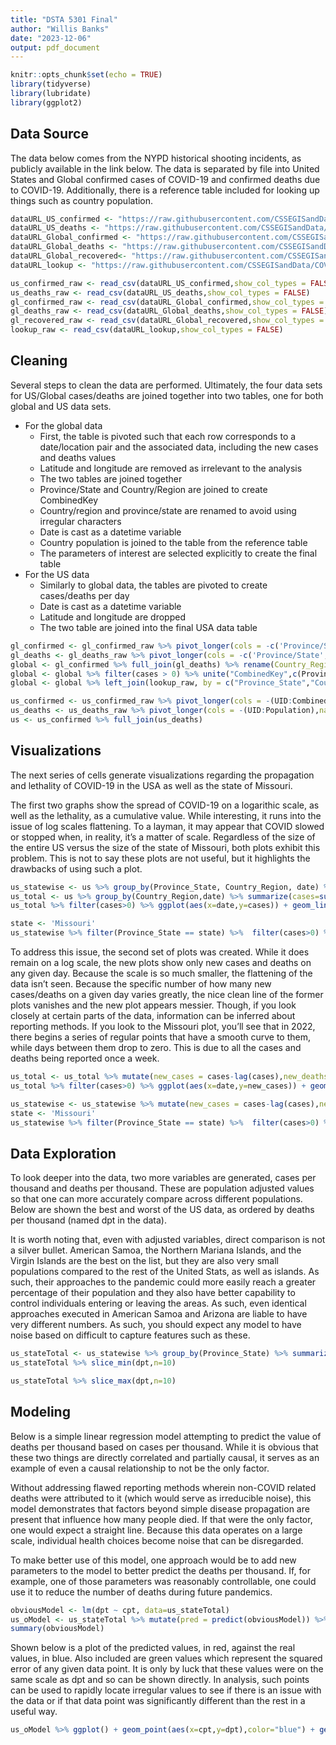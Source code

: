 ---
title: "DSTA 5301 Final"
author: "Willis Banks"
date: "2023-12-06"
output: pdf_document
---

```{r setup, include=FALSE}
knitr::opts_chunk$set(echo = TRUE)
library(tidyverse)
library(lubridate)
library(ggplot2)
```

## Data Source

The data below comes from the NYPD historical shooting incidents, as publicly available in the link below. The data is separated by file into United States and Global confirmed cases of COVID-19 and confirmed deaths due to COVID-19. Additionally, there is a reference table included for looking up things such as country population.

```{r ingestion}
dataURL_US_confirmed <- "https://raw.githubusercontent.com/CSSEGISandData/COVID-19/master/csse_covid_19_data/csse_covid_19_time_series/time_series_covid19_confirmed_US.csv"
dataURL_US_deaths <- "https://raw.githubusercontent.com/CSSEGISandData/COVID-19/master/csse_covid_19_data/csse_covid_19_time_series/time_series_covid19_deaths_US.csv"
dataURL_Global_confirmed <- "https://raw.githubusercontent.com/CSSEGISandData/COVID-19/master/csse_covid_19_data/csse_covid_19_time_series/time_series_covid19_confirmed_global.csv"
dataURL_Global_deaths <- "https://raw.githubusercontent.com/CSSEGISandData/COVID-19/master/csse_covid_19_data/csse_covid_19_time_series/time_series_covid19_deaths_global.csv"
dataURL_Global_recovered<- "https://raw.githubusercontent.com/CSSEGISandData/COVID-19/master/csse_covid_19_data/csse_covid_19_time_series/time_series_covid19_recovered_global.csv"
dataURL_lookup <- "https://raw.githubusercontent.com/CSSEGISandData/COVID-19/master/csse_covid_19_data/UID_ISO_FIPS_LookUp_Table.csv"

us_confirmed_raw <- read_csv(dataURL_US_confirmed,show_col_types = FALSE)
us_deaths_raw <- read_csv(dataURL_US_deaths,show_col_types = FALSE)
gl_confirmed_raw <- read_csv(dataURL_Global_confirmed,show_col_types = FALSE)
gl_deaths_raw <- read_csv(dataURL_Global_deaths,show_col_types = FALSE)
gl_recovered_raw <- read_csv(dataURL_Global_recovered,show_col_types = FALSE)
lookup_raw <- read_csv(dataURL_lookup,show_col_types = FALSE)
```

## Cleaning

Several steps to clean the data are performed. Ultimately, the four data sets for US/Global cases/deaths are joined together into two tables, one for both global and US data sets.

* For the global data
  * First, the table is pivoted such that each row corresponds to a date/location pair and the associated data, including the new cases and deaths values
  * Latitude and longitude are removed as irrelevant to the analysis
  * The two tables are joined together
  * Province/State and Country/Region are joined to create CombinedKey
  * Country/region and province/state are renamed to avoid using irregular characters
  * Date is cast as a datetime variable
  * Country population is joined to the table from the reference table
  * The parameters of interest are selected explicitly to create the final table
* For the US data
  * Similarly to global data, the tables are pivoted to create cases/deaths per day
  * Date is cast as a datetime variable
  * Latitude and longitude are dropped
  * The two table are joined into the final USA data table
  
  
```{r cleaning}
gl_confirmed <- gl_confirmed_raw %>% pivot_longer(cols = -c('Province/State','Country/Region',Lat,Long),names_to="date",values_to="cases") %>% select(-c(Lat,Long))
gl_deaths <- gl_deaths_raw %>% pivot_longer(cols = -c('Province/State','Country/Region',Lat,Long),names_to="date",values_to="deaths") %>% select(-c(Lat,Long))
global <- gl_confirmed %>% full_join(gl_deaths) %>% rename(Country_Region = 'Country/Region', Province_State = 'Province/State') %>% mutate(date=mdy(date))
global <- global %>% filter(cases > 0) %>% unite("CombinedKey",c(Province_State,Country_Region),sep=", ",na.rm=TRUE,remove=FALSE)
global <- global %>% left_join(lookup_raw, by = c("Province_State","Country_Region")) %>% select(-c(UID,FIPS)) %>% select(Province_State,Country_Region,date,cases,deaths,Population,CombinedKey)

us_confirmed <- us_confirmed_raw %>% pivot_longer(cols = -(UID:Combined_Key),names_to = 'date', values_to = 'cases') %>% select(Admin2:cases) %>% mutate(date = mdy(date)) %>% select(-c(Lat,Long_))
us_deaths <- us_deaths_raw %>% pivot_longer(cols = -(UID:Population),names_to = 'date', values_to = 'deaths') %>% select(Admin2:deaths) %>% mutate(date = mdy(date)) %>% select(-c(Lat,Long_))
us <- us_confirmed %>% full_join(us_deaths)
```

## Visualizations

The next series of cells generate visualizations regarding the propagation and lethality of COVID-19 in the USA as well as the state of Missouri.

The first two graphs show the spread of COVID-19 on a logarithic scale, as well as the lethality, as a cumulative value. While interesting, it runs into the issue of log scales flattening. To a layman, it may appear that COVID slowed or stopped when, in reality, it's a matter of scale. Regardless of the size of the entire US versus the size of the state of Missouri, both plots exhibit this problem. This is not to say these plots are not useful, but it highlights the drawbacks of using such a plot.


```{r visualizations_1}
us_statewise <- us %>% group_by(Province_State, Country_Region, date) %>% summarise(cases=sum(cases),deaths=sum(deaths),Population=sum(Population)) %>% mutate(dpm = deaths*1000000/Population) %>% select(Province_State,Country_Region,date,cases,deaths,dpm,Population) %>% ungroup()
us_total <- us %>% group_by(Country_Region,date) %>% summarize(cases=sum(cases),deaths=sum(deaths),Population=sum(Population)) %>% mutate(dpm = deaths*1000000/Population) %>% select(Country_Region,date,cases,deaths,dpm,Population) %>% ungroup()
us_total %>% filter(cases>0) %>% ggplot(aes(x=date,y=cases)) + geom_line(aes(color='cases')) + geom_point(aes(color='cases')) + geom_line(aes(y=deaths,color='deaths')) + geom_point(aes(y=deaths,color='deaths')) + scale_y_log10() + theme(legend.position='bottom',axis.text.x=element_text(angle=90)) + labs(title='COVID19 in USA',y=NULL)
```

```{r visualizations_2}
state <- 'Missouri'
us_statewise %>% filter(Province_State == state) %>%  filter(cases>0) %>% ggplot(aes(x=date,y=cases)) + geom_line(aes(color='cases')) + geom_point(aes(color='cases')) + geom_line(aes(y=deaths,color='deaths')) + geom_point(aes(y=deaths,color='deaths')) + scale_y_log10() + theme(legend.position='bottom',axis.text.x=element_text(angle=90)) + labs(title='COVID19 in Missouri',y=NULL)
```


To address this issue, the second set of plots was created. While it does remain on a log scale, the new plots show only new cases and deaths on any given day. Because the scale is so much smaller, the flattening of the data isn't seen. Because the specific number of how many new cases/deaths on a given day varies greatly, the nice clean line of the former plots vanishes and the new plot appears messier. Though, if you look closely at certain parts of the data, information can be inferred about reporting methods. If you look to the Missouri plot,  you'll see that in 2022, there begins a series of regular points that have a smooth curve to them, while days between them drop to zero. This is due to all the cases and deaths being reported once a week.

```{r vis_3}
us_total <- us_total %>% mutate(new_cases = cases-lag(cases),new_deaths=deaths-lag(deaths))
us_total %>% filter(cases>0) %>% ggplot(aes(x=date,y=new_cases)) + geom_line(aes(color='new_cases')) + geom_point(aes(color='new_cases')) + geom_line(aes(y=new_deaths,color='new_deaths')) + geom_point(aes(y=new_deaths,color='new_deaths')) + scale_y_log10() + theme(legend.position='bottom',axis.text.x=element_text(angle=90)) + labs(title='COVID19 in USA',y=NULL)
```

```{r vis_4}
us_statewise <- us_statewise %>% mutate(new_cases = cases-lag(cases),new_deaths=deaths-lag(deaths))
state <- 'Missouri'
us_statewise %>% filter(Province_State == state) %>%  filter(cases>0) %>% ggplot(aes(x=date,y=new_cases)) + geom_line(aes(color='new_cases')) + geom_point(aes(color='new_cases')) + geom_line(aes(y=new_deaths,color='new_deaths')) + geom_point(aes(y=new_deaths,color='new_deaths')) + scale_y_log10() + theme(legend.position='bottom',axis.text.x=element_text(angle=90)) + labs(title='COVID19 in Missouri',y=NULL)
```

## Data Exploration

To look deeper into the data, two more variables are generated, cases per thousand and deaths per thousand. These are population adjusted values so that one can more accurately compare across different populations. Below are shown the best and worst of the US data, as ordered by deaths per thousand (named dpt in the data).

It is worth noting that, even with adjusted variables, direct comparison is not a silver bullet. American Samoa, the Northern Mariana Islands, and the Virgin Islands are the best on the list, but they are also very small populations compared to the rest of the United Stats, as well as islands. As such, their approaches to the pandemic could more easily reach a greater percentage of their population and they also have better capability to control individuals entering or leaving the areas. As such, even identical approaches executed in American Samoa and Arizona are liable to have very different numbers. As such, you should expect any model to have noise based on difficult to capture features such as these.

```{r states_best}
us_stateTotal <- us_statewise %>% group_by(Province_State) %>% summarize(deaths = max(deaths),cases=max(cases),population=max(Population),cpt = 1000*cases/population,dpt = 1000*deaths/population) %>% filter(cases>0,population>0)
us_stateTotal %>% slice_min(dpt,n=10)
```
```{r states_worst}
us_stateTotal %>% slice_max(dpt,n=10)
```

## Modeling
Below is a simple linear regression model attempting to predict the value of deaths per thousand based on cases per thousand. While it is obvious that these two things are directly correlated and partially causal, it serves as an example of even a causal relationship to not be the only factor.

Without addressing flawed reporting methods wherein non-COVID related deaths were attributed to it (which would serve as irreducible noise), this model demonstrates that factors beyond simple disease propagation are present that influence how many people died. If that were the only factor, one would expect a straight line. Because this data operates on a large scale, individual health choices become noise that can be disregarded.

To make better use of this model, one approach would be to add new parameters to the model to better predict the deaths per thousand. If, for example, one of those parameters was reasonably controllable, one could use it to reduce the number of deaths during future pandemics.

```{r linModel}
obviousModel <- lm(dpt ~ cpt, data=us_stateTotal)
us_oModel <- us_stateTotal %>% mutate(pred = predict(obviousModel)) %>% mutate(res2 = (pred-dpt)^2)
summary(obviousModel)
```
Shown below is a plot of the predicted values, in red, against the real values, in blue. Also included are green values which represent the squared error of any given data point. It is only by luck that these values were on the same scale as dpt and so can be shown directly. In analysis, such points can be used to rapidly locate irregular values to see if there is an issue with the data or if that data point was significantly different than the rest in a useful way.

```{r linModel_plot}
us_oModel %>% ggplot() + geom_point(aes(x=cpt,y=dpt),color="blue") + geom_point(aes(x=cpt,y=pred),color="red") + geom_point(aes(x=cpt,y=res2),color="green") + theme(legend.position='top')
```